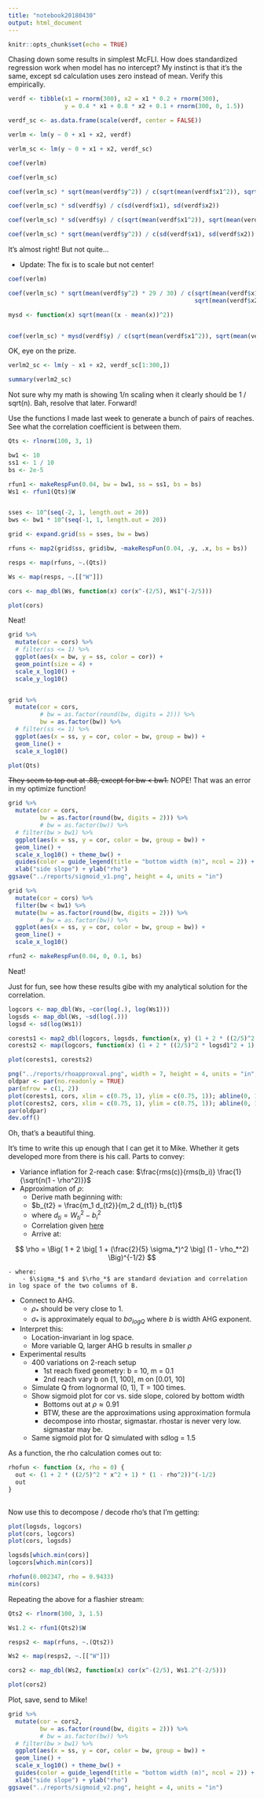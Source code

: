 ---
title: "notebook20180430"
output: html_document
---

```{r setup, include=FALSE}
knitr::opts_chunk$set(echo = TRUE)
```

Chasing down some results in simplest McFLI. How does standardized regression work when model has no intercept? My instinct is that it's the same, except sd calculation uses zero instead of mean. Verify this empirically. 

```{r}
verdf <- tibble(x1 = rnorm(300), x2 = x1 * 0.2 + rnorm(300), 
                y = 0.4 * x1 + 0.8 * x2 + 0.1 + rnorm(300, 0, 1.5))

verdf_sc <- as.data.frame(scale(verdf, center = FALSE))

verlm <- lm(y ~ 0 + x1 + x2, verdf)

verlm_sc <- lm(y ~ 0 + x1 + x2, verdf_sc)

coef(verlm)

coef(verlm_sc)

coef(verlm_sc) * sqrt(mean(verdf$y^2)) / c(sqrt(mean(verdf$x1^2)), sqrt(mean(verdf$x2^2)))

coef(verlm_sc) * sd(verdf$y) / c(sd(verdf$x1), sd(verdf$x2))

coef(verlm_sc) * sd(verdf$y) / c(sqrt(mean(verdf$x1^2)), sqrt(mean(verdf$x2^2)))

coef(verlm_sc) * sqrt(mean(verdf$y^2)) / c(sd(verdf$x1), sd(verdf$x2))
```

It's almost right! But not quite...

- Update: The fix is to scale but not center!



```{r}
coef(verlm)

coef(verlm_sc) * sqrt(mean(verdf$y^2) * 29 / 30) / c(sqrt(mean(verdf$x1^2)), 
                                                     sqrt(mean(verdf$x2^2)))

mysd <- function(x) sqrt(mean((x - mean(x))^2))


coef(verlm_sc) * mysd(verdf$y) / c(sqrt(mean(verdf$x1^2)), sqrt(mean(verdf$x2^2)))

```

OK, eye on the prize. 


```{r}
verlm2_sc <- lm(y ~ x1 + x2, verdf_sc[1:300,])

summary(verlm2_sc)
```

Not sure why my math is showing 1/n scaling when it clearly should be 1 / sqrt(n). Bah, resolve that later. Forward!



Use the functions I made last week to generate a bunch of pairs of reaches. See what the correlation coefficient is between them.


```{r}
Qts <- rlnorm(100, 3, 1)

bw1 <- 10
ss1 <- 1 / 10
bs <- 2e-5

rfun1 <- makeRespFun(0.04, bw = bw1, ss = ss1, bs = bs)
Ws1 <- rfun1(Qts)$W


sses <- 10^(seq(-2, 1, length.out = 20))
bws <- bw1 * 10^(seq(-1, 1, length.out = 20))

grid <- expand.grid(ss = sses, bw = bws)

rfuns <- map2(grid$ss, grid$bw, ~makeRespFun(0.04, .y, .x, bs = bs))

resps <- map(rfuns, ~.(Qts))

Ws <- map(resps, ~.[["W"]])

cors <- map_dbl(Ws, function(x) cor(x^-(2/5), Ws1^(-2/5)))

plot(cors)

```

Neat!

```{r}
grid %>% 
  mutate(cor = cors) %>% 
  # filter(ss <= 1) %>% 
  ggplot(aes(x = bw, y = ss, color = cor)) +
  geom_point(size = 4) +
  scale_x_log10() +
  scale_y_log10()


grid %>% 
  mutate(cor = cors,
         # bw = as.factor(round(bw, digits = 2))) %>% 
         bw = as.factor(bw)) %>%
  # filter(ss <= 1) %>% 
  ggplot(aes(x = ss, y = cor, color = bw, group = bw)) +
  geom_line() +
  scale_x_log10()

plot(Qts)
```

~~They seem to top out at .88, except for bw < bw1.~~ NOPE! That was an error in my optimize function!

```{r}
grid %>% 
  mutate(cor = cors, 
         bw = as.factor(round(bw, digits = 2))) %>%
         # bw = as.factor(bw)) %>%
  # filter(bw > bw1) %>%
  ggplot(aes(x = ss, y = cor, color = bw, group = bw)) +
  geom_line() +
  scale_x_log10() + theme_bw() +
  guides(color = guide_legend(title = "bottom width (m)", ncol = 2)) +
  xlab("side slope") + ylab("rho")
ggsave("../reports/sigmoid_v1.png", height = 4, units = "in")

grid %>% 
  mutate(cor = cors) %>% 
  filter(bw < bw1) %>%
  mutate(bw = as.factor(round(bw, digits = 2))) %>%
         # bw = as.factor(bw)) %>%
  ggplot(aes(x = ss, y = cor, color = bw, group = bw)) +
  geom_line() +
  scale_x_log10()

rfun2 <- makeRespFun(0.04, 0, 0.1, bs)
```

Neat!

Just for fun, see how these results gibe with my analytical solution for the correlation. 

```{r}
logcors <- map_dbl(Ws, ~cor(log(.), log(Ws1)))
logsds <- map_dbl(Ws, ~sd(log(.)))
logsd <- sd(log(Ws1))

corests1 <- map2_dbl(logcors, logsds, function(x, y) (1 + 2 * ((2/5)^2 * y^2 + 1) * (1 - x^2))^-(1/2))
corests2 <- map(logcors, function(x) (1 + 2 * ((2/5)^2 * logsd1^2 + 1) * (1 - x^2))^-(1/2))

plot(corests1, corests2)

png("../reports/rhoapproxval.png", width = 7, height = 4, units = "in", res = 200)
oldpar <- par(no.readonly = TRUE)
par(mfrow = c(1, 2))
plot(corests1, cors, xlim = c(0.75, 1), ylim = c(0.75, 1)); abline(0, 1)
plot(corests2, cors, xlim = c(0.75, 1), ylim = c(0.75, 1)); abline(0, 1)
par(oldpar)
dev.off()
```

Oh, that's a beautiful thing. 

It's time to write this up enough that I can get it to Mike. Whether it gets developed more from there is his call. Parts to convey:

- Variance inflation for 2-reach case: $\frac{rms(c)}{rms(b_i)} \frac{1}{\sqrt{n(1 - \rho^2)}}$
- Approximation of $\rho$: 
    - Derive math beginning with:
    - $b_{t2} = \frac{m_1 d_{t2}}{m_2 d_{t1}} b_{t1}$
    - where $d_{ti} = W_{ti}^2 - b_i^2$
    - Correlation given [here](https://stats.stackexchange.com/a/292697)
    - Arrive at: 
    
$$
\rho = \Big( 1 + 2 \big[ 1 + (\frac{2}{5} \sigma_*)^2 \big] (1 - \rho_*^2) \Big)^{-1/2}
$$

    - where:
        - $\sigma_*$ and $\rho_*$ are standard deviation and correlation in log space of the two columns of B. 

- Connect to AHG. 
    - $\rho_*$ should be very close to 1. 
    - $\sigma_*$ is approximately equal to $b \sigma_{logQ}$ where $b$ is width AHG exponent. 
- Interpret this:
    - Location-invariant in log space. 
    - More variable Q, larger AHG b results in smaller $\rho$
- Experimental results
    - 400 variations on 2-reach setup
        - 1st reach fixed geometry: b = 10, m = 0.1
        - 2nd reach vary b on [1, 100], m on [0.01, 10]
    - Simulate Q from lognormal (0, 1), T = 100 times. 
    - Show sigmoid plot for cor vs. side slope, colored by bottom width
        - Bottoms out at $\rho \approx 0.91$
        - BTW, these are the approximations using approximation formula
        - decompose into rhostar, sigmastar. rhostar is never very low. sigmastar may be. 
    - Same sigmoid plot for Q simulated with sdlog = 1.5
    

As a function, the rho calculation comes out to:

```{r}

rhofun <- function (x, rho = 0) {
  out <- (1 + 2 * ((2/5)^2 * x^2 + 1) * (1 - rho^2))^(-1/2)
  out
}
  
```


Now use this to decompose / decode rho's that I'm getting:

```{r}
plot(logsds, logcors)
plot(cors, logcors)
plot(cors, logsds)

logsds[which.min(cors)]
logcors[which.min(cors)]
```

```{r}

rhofun(0.002347, rho = 0.9433)
min(cors)
```


Repeating the above for a flashier stream:

```{r}
Qts2 <- rlnorm(100, 3, 1.5)

Ws1.2 <- rfun1(Qts2)$W

resps2 <- map(rfuns, ~.(Qts2))

Ws2 <- map(resps2, ~.[["W"]])

cors2 <- map_dbl(Ws2, function(x) cor(x^-(2/5), Ws1.2^(-2/5)))

plot(cors2)
```

Plot, save, send to Mike!

```{r}
grid %>% 
  mutate(cor = cors2, 
         bw = as.factor(round(bw, digits = 2))) %>%
         # bw = as.factor(bw)) %>%
  # filter(bw > bw1) %>%
  ggplot(aes(x = ss, y = cor, color = bw, group = bw)) +
  geom_line() +
  scale_x_log10() + theme_bw() +
  guides(color = guide_legend(title = "bottom width (m)", ncol = 2)) +
  xlab("side slope") + ylab("rho")
ggsave("../reports/sigmoid_v2.png", height = 4, units = "in")

```


